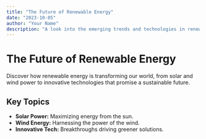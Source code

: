 ```yaml
---
title: "The Future of Renewable Energy"
date: "2023-10-05"
author: "Your Name"
description: "A look into the emerging trends and technologies in renewable energy."
---
```


# The Future of Renewable Energy

Discover how renewable energy is transforming our world, from solar and wind power to innovative technologies that promise a sustainable future.

## Key Topics

- **Solar Power:** Maximizing energy from the sun.
- **Wind Energy:** Harnessing the power of the wind.
- **Innovative Tech:** Breakthroughs driving greener solutions.
